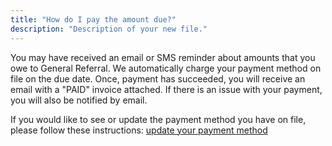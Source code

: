 ```yaml
---
title: "How do I pay the amount due?"
description: "Description of your new file."
---
```


You may have received an email or SMS reminder about amounts that you owe to General Referral. We automatically charge your payment method on file on the due date. Once, payment has succeeded, you will receive an email with a "PAID" invoice attached. If there is an issue with your payment, you will also be notified by email.

If you would like to see or update the payment method you have on file, please follow these instructions: [update your payment method](https://app.generalreferral.com/kb/membership-management/update-payment-method)